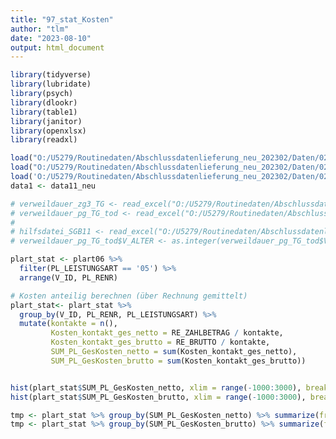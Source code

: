 ```yaml
---
title: "97_stat_Kosten"
author: "tlm"
date: "2023-08-10"
output: html_document
---
```


```r
library(tidyverse)
library(lubridate)
library(psych)
library(dlookr)
library(table1)
library(janitor)
library(openxlsx)
library(readxl)
```


```r
load("O:/U5279/Routinedaten/Abschlussdatenlieferung_neu_202302/Daten/02_rdata/2022/plart06.rda")
load("O:/U5279/Routinedaten/Abschlussdatenlieferung_neu_202302/Daten/02_rdata/2022/kh11.Rda")
load('O:/U5279/Routinedaten/Abschlussdatenlieferung_neu_202302/Daten/02_rdata/2022/data11_neu.Rda')
data1 <- data11_neu

# verweildauer_zg3_TG <- read_excel("O:/U5279/Routinedaten/Abschlussdatenlieferung_neu_202302/Daten/03_Ergebnisse/13_KH_Verweildauer2022.xlsx",3)  
# verweildauer_pg_TG_tod <- read_excel("O:/U5279/Routinedaten/Abschlussdatenlieferung_neu_202302/Daten/03_Ergebnisse/13_KH_Verweildauer2022.xlsx",9) 
# 
# hilfsdatei_SGB11 <- read_excel("O:/U5279/Routinedaten/Abschlussdatenlieferung_neu_202302/Daten/hilfsdatei_SGB11.xlsx")
# verweildauer_pg_TG_tod$V_ALTER <- as.integer(verweildauer_pg_TG_tod$V_ALTER)
```


```r
plart_stat <- plart06 %>% 
  filter(PL_LEISTUNGSART == '05') %>% 
  arrange(V_ID, PL_RENR)

# Kosten anteilig berechnen (über Rechnung gemittelt)
plart_stat<- plart_stat %>% 
  group_by(V_ID, PL_RENR, PL_LEISTUNGSART) %>% 
  mutate(kontakte = n(),
         Kosten_kontakt_ges_netto = RE_ZAHLBETRAG / kontakte,
         Kosten_kontakt_ges_brutto = RE_BRUTTO / kontakte, 
         SUM_PL_GesKosten_netto = sum(Kosten_kontakt_ges_netto),
         SUM_PL_GesKosten_brutto = sum(Kosten_kontakt_ges_brutto)) 


hist(plart_stat$SUM_PL_GesKosten_netto, xlim = range(-1000:3000), breaks=20000)
hist(plart_stat$SUM_PL_GesKosten_brutto, xlim = range(-1000:3000), breaks=20000)

tmp <- plart_stat %>% group_by(SUM_PL_GesKosten_netto) %>% summarize(freq=n())
tmp <- plart_stat %>% group_by(SUM_PL_GesKosten_brutto) %>% summarize(freq=n())
```




